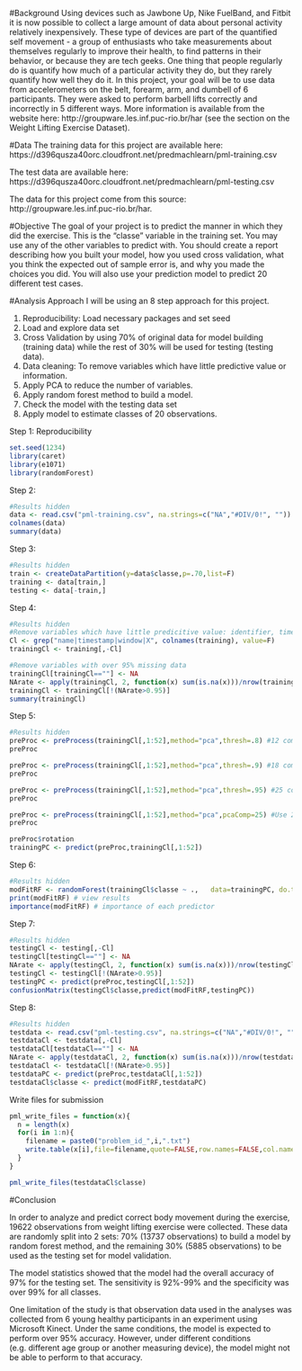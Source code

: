 #Background
Using devices such as Jawbone Up, Nike FuelBand, and Fitbit it is now possible to collect a large amount of data about personal activity relatively inexpensively. These type of devices are part of the quantified self movement - a group of enthusiasts who take measurements about themselves regularly to improve their health, to find patterns in their behavior, or because they are tech geeks. One thing that people regularly do is quantify how much of a particular activity they do, but they rarely quantify how well they do it. In this project, your goal will be to use data from accelerometers on the belt, forearm, arm, and dumbell of 6 participants. They were asked to perform barbell lifts correctly and incorrectly in 5 different ways. More information is available from the website here: http://groupware.les.inf.puc-rio.br/har (see the section on the Weight Lifting Exercise Dataset). 

#Data
The training data for this project are available here: 
https://d396qusza40orc.cloudfront.net/predmachlearn/pml-training.csv

The test data are available here: 
https://d396qusza40orc.cloudfront.net/predmachlearn/pml-testing.csv

The data for this project come from this source: http://groupware.les.inf.puc-rio.br/har.

#Objective
The goal of your project is to predict the manner in which they did the exercise. This is the "classe" variable in the training set. You may use any of the other variables to predict with. You should create a report describing how you built your model, how you used cross validation, what you think the expected out of sample error is, and why you made the choices you did. You will also use your prediction model to predict 20 different test cases.


#Analysis Approach
I will be using an 8 step approach for this project.

1. Reproducibility: Load necessary packages and set seed
2. Load and explore data set
3. Cross Validation by using 70% of original data for model building (training data) while the             rest of 30% will be used for testing (testing data).
4. Data cleaning: To remove variables which have little predictive value or information.
5. Apply PCA to reduce the number of variables.
6. Apply random forest method to build a model.
7. Check the model with the testing data set
8. Apply model to estimate classes of 20 observations.

Step 1: Reproducibility
```r
set.seed(1234)
library(caret)
library(e1071)
library(randomForest)
```

Step 2: 
```r
#Results hidden
data <- read.csv("pml-training.csv", na.strings=c("NA","#DIV/0!", ""))
colnames(data)
summary(data)
```

Step 3:
```r
#Results hidden
train <- createDataPartition(y=data$classe,p=.70,list=F)
training <- data[train,]
testing <- data[-train,]
```

Step 4:
```r
#Results hidden
#Remove variables which have little predicitive value: identifier, timestamp, and window data 
Cl <- grep("name|timestamp|window|X", colnames(training), value=F) 
trainingCl <- training[,-Cl]

#Remove variables with over 95% missing data 
trainingCl[trainingCl==""] <- NA
NArate <- apply(trainingCl, 2, function(x) sum(is.na(x)))/nrow(trainingCl)
trainingCl <- trainingCl[!(NArate>0.95)]
summary(trainingCl)
```

Step 5:
```r
#Results hidden
preProc <- preProcess(trainingCl[,1:52],method="pca",thresh=.8) #12 components are required
preProc

preProc <- preProcess(trainingCl[,1:52],method="pca",thresh=.9) #18 components are required
preProc

preProc <- preProcess(trainingCl[,1:52],method="pca",thresh=.95) #25 components are required
preProc

preProc <- preProcess(trainingCl[,1:52],method="pca",pcaComp=25) #Use 25 components to achieve 95% of variance
preProc
```

```r
preProc$rotation
trainingPC <- predict(preProc,trainingCl[,1:52])
```

Step 6:
```r
#Results hidden
modFitRF <- randomForest(trainingCl$classe ~ .,   data=trainingPC, do.trace=F)
print(modFitRF) # view results 
importance(modFitRF) # importance of each predictor
```

Step 7:
```r
#Results hidden
testingCl <- testing[,-Cl]
testingCl[testingCl==""] <- NA
NArate <- apply(testingCl, 2, function(x) sum(is.na(x)))/nrow(testingCl)
testingCl <- testingCl[!(NArate>0.95)]
testingPC <- predict(preProc,testingCl[,1:52])
confusionMatrix(testingCl$classe,predict(modFitRF,testingPC))
```

Step 8:
```r
#Results hidden
testdata <- read.csv("pml-testing.csv", na.strings=c("NA","#DIV/0!", ""))
testdataCl <- testdata[,-Cl]
testdataCl[testdataCl==""] <- NA
NArate <- apply(testdataCl, 2, function(x) sum(is.na(x)))/nrow(testdataCl)
testdataCl <- testdataCl[!(NArate>0.95)]
testdataPC <- predict(preProc,testdataCl[,1:52])
testdataCl$classe <- predict(modFitRF,testdataPC)
```

Write files for submission
```r
pml_write_files = function(x){
  n = length(x)
  for(i in 1:n){
    filename = paste0("problem_id_",i,".txt")
    write.table(x[i],file=filename,quote=FALSE,row.names=FALSE,col.names=FALSE)
  }
}

pml_write_files(testdataCl$classe)
```

#Conclusion

In order to analyze and predict correct body movement during the exercise, 19622 observations from weight lifting exercise were collected. These data are randomly split into 2 sets: 70% (13737 observations) to build a model by random forest method, and the remaining 30% (5885 observations) to be used as the testing set for model validation.

The model statistics showed that the model had the overall accuracy of 97% for the testing set. The sensitivity is 92%-99% and the specificity was over 99% for all classes.

One limitation of the study is that observation data used in the analyses was collected from 6 young healthy participants in an experiment using Microsoft Kinect. Under the same conditions, the model is expected to perform over 95% accuracy. However, under different conditions (e.g. different age group or another measuring device), the model might not be able to perform to that accuracy.